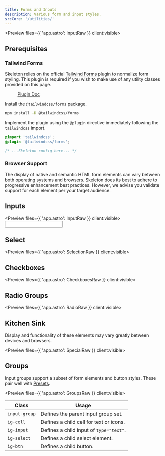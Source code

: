 ```yaml
---
title: Forms and Inputs
description: Various form and input styles.
srcCore: '/utilities/'
---
```




<Preview files={{ 'app.astro': InputRaw }} client:visible>
	<Default />
</Preview>

## Prerequisites

### Tailwind Forms

Skeleton relies on the official [Tailwind Forms](https://github.com/tailwindlabs/tailwindcss-forms) plugin to normalize form styling. This plugin is required if you wish to make use of any utility classes provided on this page.

<figure class="card-filled-enhanced flex justify-center gap-4 p-8">
	<a class="btn preset-filled" href="https://github.com/tailwindlabs/tailwindcss-forms" target="_blank">
		Plugin Doc
	</a>
</figure>

Install the `@tailwindcss/forms` package.

```sh
npm install -D @tailwindcss/forms
```

Implement the plugin using the `@plugin` directive immediately following the `tailwindcss` import.

```css
@import 'tailwindcss';
@plugin '@tailwindcss/forms';

/* ...Skeleton config here... */
```

### Browser Support

The display of native and semantic HTML form elements can vary between both operating systems and browsers. Skeleton does its best to adhere to progressive enhancement best practices. However, we advise you validate support for each element per your target audience.

## Inputs

<Preview files={{ 'app.astro': InputRaw }} client:visible>
	<Input />
</Preview>

## Select

<Preview files={{ 'app.astro': SelectionRaw }} client:visible>
	<Selection />
</Preview>

## Checkboxes

<Preview files={{ 'app.astro': CheckboxesRaw }} client:visible>
	<Checkboxes />
</Preview>

## Radio Groups

<Preview files={{ 'app.astro': RadioRaw }} client:visible>
	<Radio />
</Preview>

## Kitchen Sink

Display and functionality of these elements may vary greatly between devices and browsers.

<Preview files={{ 'app.astro': SpecialRaw }} client:visible>
	<Special />
</Preview>

## Groups

Input groups support a subset of form elements and button styles. These pair well with [Presets](/docs/design/presets).

<Preview files={{ 'app.astro': GroupsRaw }} client:visible>
	<Groups />
</Preview>

| Class         | Usage                                   |
| ------------- | --------------------------------------- |
| `input-group` | Defines the parent input group set.     |
| `ig-cell`     | Defines a child cell for text or icons. |
| `ig-input`    | Defines a child input of `type="text"`. |
| `ig-select`   | Defines a child select element.         |
| `ig-btn`      | Defines a child button.                 |
